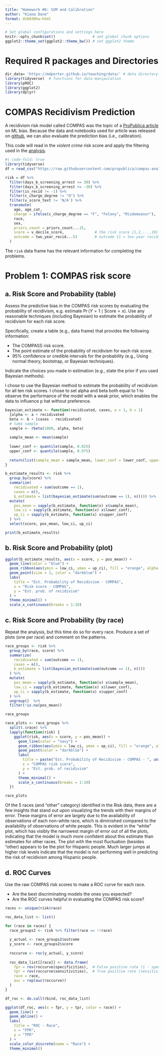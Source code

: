 ```yaml
---
title: "Homework #6: SVM and Calibration" 
author: "Kiana Dane"
format: ds6030hw-html
---
```


```r
# Set global configurations and settings here
knitr::opts_chunk$set()                 # set global chunk options
ggplot2::theme_set(ggplot2::theme_bw()) # set ggplot2 theme
```

# Required R packages and Directories {.unnumbered .unlisted}

```r
dir_data= 'https://mdporter.github.io/teaching/data/' # data directory
library(tidyverse)  # functions for data manipulation 
library(pROC)
library(ggplot2)
library(dplyr)
```


# COMPAS Recidivism Prediction

A recidivism risk model called COMPAS was the topic of a [ProPublica article](https://www.propublica.org/article/machine-bias-risk-assessments-in-criminal-sentencing/) on ML bias. Because the data and notebooks used for article was released on [github](https://github.com/propublica/compas-analysis), we can also evaluate the prediction bias (i.e., calibration). 

This code will read in the *violent crime* risk score and apply the filtering used in the [analysis](https://github.com/propublica/compas-analysis/blob/master/Compas%20Analysis.ipynb).
```r
#| code-fold: true
library(tidyverse)
df = read_csv("https://raw.githubusercontent.com/propublica/compas-analysis/master/compas-scores-two-years-violent.csv")

risk = df %>% 
  filter(days_b_screening_arrest <= 30) %>%
  filter(days_b_screening_arrest >= -30) %>% 
  filter(is_recid != -1) %>%
  filter(c_charge_degree != "O") %>%
  filter(v_score_text != 'N/A') %>% 
  transmute(
    age, age_cat,
    charge = ifelse(c_charge_degree == "F", "Felony", "Misdemeanor"),
    race,
    sex,                 
    priors_count = priors_count...15,
    score = v_decile_score,              # the risk score {1,2,...,10}
    outcome = two_year_recid...53        # outcome {1 = two year recidivate}
  )
```

The `risk` data frame has the relevant information for completing the problems.



# Problem 1: COMPAS risk score


## a. Risk Score and Probability (table)

Assess the predictive bias in the COMPAS risk scores by evaluating the probability of recidivism, e.g. estimate $\Pr(Y = 1 \mid \text{Score}=x)$. Use any reasonable techniques (including Bayesian) to estimate the probability of recidivism for each risk score. 

Specifically, create a table (e.g., data frame) that provides the following information:

- The COMPASS risk score.
- The point estimate of the probability of recidivism for each risk score.
- 95% confidence or credible intervals for the probability (e.g., Using normal theory, bootstrap, or Bayesian techniques).

Indicate the choices you made in estimation (e.g., state the prior if you used Bayesian methods).

::: {.callout-note title="Solution"}

I chose to use the Bayesian method to estimate the probability of recidivism for all ten risk scores. I chose to set alpha and beta both equal to 1 to observe the performance of the model with a weak prior, which enables the data to influence p hat without preference.

```r
bayesian_estimate <- function(recidivated, cases, a = 1, b = 1) 
  {alpha <- a + recidivated
  beta <- b + (cases - recidivated)
  # take sample
  sample <- rbeta(1000, alpha, beta)
  
  sample_mean <- mean(sample)
  
  lower_conf <- quantile(sample, 0.025)
  upper_conf <- quantile(sample, 0.975)
  
  return(list(sample_mean = sample_mean, lower_conf = lower_conf, upper_conf = upper_conf))
}
```

```r
b_estimate_results <- risk %>%
  group_by(score) %>%
  summarize(
    recidivated = sum(outcome == 1),
    cases = n(),       
    b_estimate = list(bayesian_estimate(sum(outcome == 1), n()))) %>%
  mutate(
    pos_mean = sapply(b_estimate, function(x) x$sample_mean),
    low_ci = sapply(b_estimate, function(x) x$lower_conf),
    up_ci = sapply(b_estimate, function(x) x$upper_conf)
  ) %>%
  select(score, pos_mean, low_ci, up_ci)

print(b_estimate_results)
```

:::

## b. Risk Score and Probability (plot)

::: {.callout-note title="Solution"}
```r
ggplot(b_estimate_results, aes(x = score, y = pos_mean)) +
  geom_line(color = "blue") + 
  geom_ribbon(aes(ymin = low_ci, ymax = up_ci), fill = "orange", alpha = 0.4) + 
  geom_point(size = 3, color = "darkblue") +
  labs(
    title = "Est. Probability of Recidivism - COMPAS",
    x = "Risk score - COMPAS",
    y = "Est. prob. of recidivism"
  ) +
  theme_minimal() +
  scale_x_continuous(breaks = 1:10)  
```

:::

## c. Risk Score and Probability (by race)

Repeat the analysis, but this time do so for every race. Produce a set of plots (one per race) and comment on the patterns. 


::: {.callout-note title="Solution"}
```r
race_groups <- risk %>%
  group_by(race, score) %>%
  summarize(
    recidivated = sum(outcome == 1),
    cases = n(),
    b_estimate = list(bayesian_estimate(sum(outcome == 1), n()))
  ) %>%
  mutate(
    pos_mean = sapply(b_estimate, function(x) x$sample_mean),
    low_ci = sapply(b_estimate, function(x) x$lower_conf),
    up_ci = sapply(b_estimate, function(x) x$upper_conf)
  ) %>%
  ungroup()  %>%
  filter(!is.na(pos_mean))

race_groups

```

```r
race_plots <- race_groups %>%
  split(.$race) %>%
  lapply(function(risk) {
    ggplot(risk, aes(x = score, y = pos_mean)) +
      geom_line(color = "navy") +
      geom_ribbon(aes(ymin = low_ci, ymax = up_ci), fill = "orange", alpha = 0.4) +
      geom_point(color = "darkblue") +
      labs(
        title = paste("Est. Probability of Recidivism - COMPAS - ", unique(risk$race)),
        x = "COMPAS risk score",
        y = "Est. prob. of recidivism"
      ) +
      theme_minimal() +
      scale_x_continuous(breaks = 1:10)
  })

race_plots
```
Of the 5 races (and "other" category) identified in the Risk data, there are a few insights that stand out upon visualizing the trends with their margins of error. These margins of error are largely due to the availability of observations of each non-white race, which is diminished compared to the availability of observations of white people. This is evident in the "white" plot, which has visibly the narrowest margin of error out of all the plots, indicating that the model is much more confident about this estimate than estimates for other races. 
The plot with the most fluctuation (besides "other) appears to be the plot for Hispanic people. Much larger jumps at higher risk levels indicate that the model is not performing well in predicting the risk of recidivism among Hispanic people. 


:::

## d. ROC Curves

Use the raw COMPAS risk scores to make a ROC curve for each race. 

- Are the best discriminating models the ones you expected? 
- Are the ROC curves helpful in evaluating the COMPAS risk score? 

::: {.callout-note title="Solution"}
```r

races <- unique(risk$race)

roc_data_list <- list()

for (race in races) {
  race_groups2 <- risk %>% filter(race == !!race)
  
  y_actual <- race_groups2$outcome
  y_score <- race_groups2$score
  
  roccurve <- roc(y_actual, y_score)
  
  roc_data_list[[race]] <- data.frame(
    fpr = rev(roccurve$specificities),  # False positive rate (1 - specificity)
    tpr = rev(roccurve$sensitivities),  # True positive rate (sensitivity)
    race = race,
    auc = rep(auc(roccurve))
  )
}

df_roc <- do.call(rbind, roc_data_list)

ggplot(df_roc, aes(x = fpr, y = tpr, color = race)) +
  geom_line() +
  geom_abline() + 
  labs(
    title = "ROC - Race",
    x = "FPR",
    y = "TPR"
  ) +
  scale_color_discrete(name = "Race") +
  theme_minimal()
```


:::



